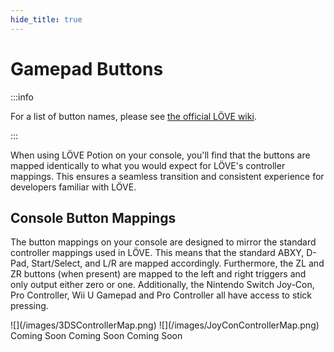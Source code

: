 ```yaml
---
hide_title: true
---
```



# Gamepad Buttons

:::info

For a list of button names, please see [the official LÖVE wiki](https://love2d.org/wiki/GamepadButton).

:::

When using LÖVE Potion on your console, you'll find that the buttons are mapped identically to what you would expect for LÖVE's controller mappings. This ensures a seamless transition and consistent experience for developers familiar with LÖVE.

## Console Button Mappings

The button mappings on your console are designed to mirror the standard controller mappings used in LÖVE. This means that the standard ABXY, D-Pad, Start/Select, and L/R are mapped accordingly. Furthermore, the ZL and ZR buttons (when present) are mapped to the left and right triggers and only output either zero or one. Additionally, the Nintendo Switch Joy-Con, Pro Controller, Wii U Gamepad and Pro Controller all have access to stick pressing.

<Tabs>
  <TabItem value="Nintendo 3DS">![](/images/3DSControllerMap.png)</TabItem>
  <TabItem value="Joy-Con">![](/images/JoyConControllerMap.png)</TabItem>
  <TabItem value="Switch Pro Controller">Coming Soon</TabItem>
  <TabItem value="Wii U Gamepad">Coming Soon</TabItem>
  <TabItem value="Wii U Pro Controller">Coming Soon</TabItem>
</Tabs>
